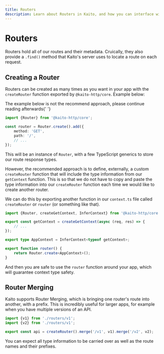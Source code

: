 ```yaml
---
title: Routers
description: Learn about Routers in Kaito, and how you can interface with them in your app
---
```



# Routers

Routers hold all of our routes and their metadata. Cruically, they also provide a `.find()` method that Kaito's server uses to locate a route on each request.

## Creating a Router

Routers can be created as many times as you want in your app with the `createRouter` function exported by `@kaito-http/core`. Example below:

<Callout emoji="⚠">The example below is not the recommend approach, please continue reading afterwards</Callout>{' '}

```ts
import {Router} from '@kaito-http/core';

const router = Router.create().add({
	method: 'GET',
	path: '/',
	// ...
});
```

This will be an instance of `Router`, with a few TypeScript generics to store our route response types.

However, the recommended approach is to define, externally, a custom `createRouter` function that will include the type information from our `getContext` function.
This is so that we do not have to copy and paste the type information into our `createRouter` function each time we would like to
create another router.

We can do this by exporting another function in our `context.ts` file called `createRouter` or `router` (or something like that).

```ts
import {Router, createGetContext, InferContext} from '@kaito-http/core';

export const getContext = createGetContext(async (req, res) => {
	// ...
});

export type AppContext = InferContext<typeof getContext>;

export function router() {
	return Router.create<AppContext>();
}
```

And then you are safe to use the `router` function around your app, which will guarantee context type safety.

## Router Merging

Kaito supports Router Merging, which is bringing one router's route into another, with a prefix. This is incredibly useful for larger apps, for example when you have multiple versions of an API.

```ts
import {v1} from './routers/v1';
import {v2} from './routers/v1';

export const api = createRouter().merge('/v1', v1).merge('/v2', v2);
```

You can expect all type information to be carried over as well as the route names and their prefixes.

